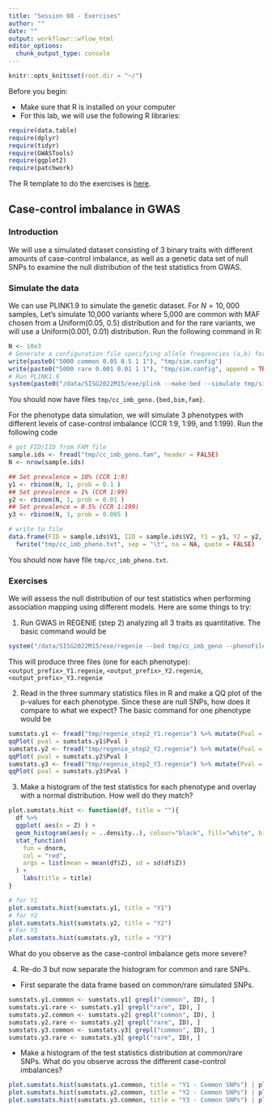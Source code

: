 ```yaml
---
title: "Session 08 - Exercises"
author: ""
date: ""
output: workflowr::wflow_html
editor_options:
  chunk_output_type: console
---
```

```r
knitr::opts_knit$set(root.dir = "~/")
```

Before you begin:

* Make sure that R is installed on your computer
* For this lab, we will use the following R libraries:
```r
require(data.table)
require(dplyr)
require(tidyr)
require(GWASTools)
require(ggplot2)
require(patchwork)
```

The R template to do the exercises is [here](https://github.com/joellembatchou/SISG2022_Association_Mapping/tree/master/code).

## Case-control imbalance in GWAS

### Introduction
We will use a simulated dataset consisting of 3 binary traits with different amounts of case-control imbalance, as well as a genetic data set of null SNPs to examine the null distribution of the test statistics from GWAS.

### Simulate the data
We can use PLINK1.9 to simulate the genetic dataset. For $N=10,000$ samples, Let's simulate 10,000 variants where 5,000 are common with MAF chosen from a Uniform(0.05, 0.5) distribution and for the rare variants, we will use a Uniform(0.001, 0.01) distribution. Run the following command in R:
```r
N <- 10e3
# Generate a configuration file specifying allele frequencies (a,b) for Uniform(a,b) distribution
write(paste0("5000 common 0.05 0.5 1 1"), "tmp/sim.config")
write(paste0("5000 rare 0.001 0.01 1 1"), "tmp/sim.config", append = TRUE)
# Run PLINK1.9
system(paste0("/data/SISG2022M15/exe/plink --make-bed --simulate tmp/sim.config --simulate-ncases ", N, " --simulate-ncontrols 0 --simulate-prevalence 0.1  --out tmp/cc_imb_geno"))
```
You should now have files `tmp/cc_imb_geno.{bed,bim,fam}`.

For the phenotype data simulation, we will simulate 3 phenotypes with different levels of case-control imbalance (CCR 1:9, 1:99, and 1:199). Run the following code
```r
# get FID/IID from FAM file
sample.ids <- fread("tmp/cc_imb_geno.fam", header = FALSE)
N <- nrow(sample.ids)

## Set prevalence = 10% (CCR 1:9)
y1 <- rbinom(N, 1, prob = 0.1 )
## Set prevalence = 1% (CCR 1:99)
y2 <- rbinom(N, 1, prob = 0.01 )
## Set prevalence = 0.5% (CCR 1:199)
y3 <- rbinom(N, 1, prob = 0.005 )

# write to file
data.frame(FID = sample.ids$V1, IID = sample.ids$V2, Y1 = y1, Y2 = y2, Y3 = y3) %>%
  fwrite("tmp/cc_imb_pheno.txt", sep = "\t", na = NA, quote = FALSE)
```
You should now have file `tmp/cc_imb_pheno.txt`.

### Exercises
We will assess the null distribution of our test statistics when performing association mapping using different models. Here are some things to try:

1.  Run GWAS in REGENIE (step 2) analyzing all 3 traits as quantitative. The basic command would be
```r
system("/data/SISG2022M15/exe/regenie --bed tmp/cc_imb_geno --phenoFile tmp/cc_imb_pheno.txt --step 2 --bsize 400 --qt  --ignore-pred --out tmp/regenie_step2")
```
This will produce three files (one for each phenotype): `<output_prefix>_Y1.regenie`, `<output_prefix>_Y2.regenie`, `<output_prefix>_Y3.regenie` 

2. Read in the three summary statistics files in R and make a QQ plot of the p-values for each phenotype. Since these are null SNPs, how does it compare to what we expect? The basic command for one phenotype would be
```r
sumstats.y1 <- fread("tmp/regenie_step2_Y1.regenie") %>% mutate(Pval = 10^(-LOG10P), Z = sign(BETA) * sqrt(CHISQ))
qqPlot( pval = sumstats.y1$Pval )
sumstats.y2 <- fread("tmp/regenie_step2_Y2.regenie") %>% mutate(Pval = 10^(-LOG10P), Z = sign(BETA) * sqrt(CHISQ))
qqPlot( pval = sumstats.y2$Pval )
sumstats.y3 <- fread("tmp/regenie_step2_Y3.regenie") %>% mutate(Pval = 10^(-LOG10P), Z = sign(BETA) * sqrt(CHISQ))
qqPlot( pval = sumstats.y3$Pval )
```

3. Make a histogram of the test statistics for each phenotype and overlay with a normal distribution. How well do they match?
```r
plot.sumstats.hist <- function(df, title = ""){
  df %>%
  ggplot( aes(x = Z) ) +
  geom_histogram(aes(y = ..density..), colour="black", fill="white", bins = 100) +
  stat_function(
    fun = dnorm, 
    col = "red",
    args = list(mean = mean(df$Z), sd = sd(df$Z))
  ) +
    labs(title = title)
}

# for Y1
plot.sumstats.hist(sumstats.y1, title = "Y1")
# for Y2
plot.sumstats.hist(sumstats.y2, title = "Y2")
# For Y3
plot.sumstats.hist(sumstats.y3, title = "Y3")
```

What do you observe as the case-control imbalance gets more severe?

4. Re-do 3 but now separate the histogram for common and rare SNPs. 

* First separate the data frame based on common/rare simulated SNPs.
```r
sumstats.y1.common <- sumstats.y1[ grepl("common", ID), ]
sumstats.y1.rare <- sumstats.y1[ grepl("rare", ID), ]
sumstats.y2.common <- sumstats.y2[ grepl("common", ID), ]
sumstats.y2.rare <- sumstats.y2[ grepl("rare", ID), ]
sumstats.y3.common <- sumstats.y3[ grepl("common", ID), ]
sumstats.y3.rare <- sumstats.y3[ grepl("rare", ID), ]
```

* Make a histogram of the test statistics distribution at common/rare SNPs. What do you observe across the different case-control imbalances?

```r
plot.sumstats.hist(sumstats.y1.common, title = "Y1 - Common SNPs") | plot.sumstats.hist(sumstats.y1.rare, title = "Y1 - Rare SNPs") 
plot.sumstats.hist(sumstats.y2.common, title = "Y2 - Common SNPs") | plot.sumstats.hist(sumstats.y2.rare, title = "Y2 - Rare SNPs") 
plot.sumstats.hist(sumstats.y3.common, title = "Y3 - Common SNPs") | plot.sumstats.hist(sumstats.y3.rare, title = "Y3 - Rare SNPs") 
```
